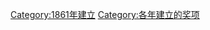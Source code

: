 {{cat topic in year| topic=建立的奖项|year=1861}}
[[Category:1861年建立|Category:1861年建立]]
[[Category:各年建立的奖项|Category:各年建立的奖项]]